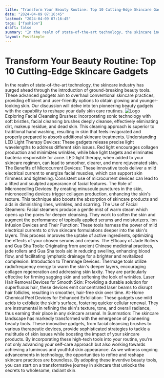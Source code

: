 ```yaml
---
title: "Transform Your Beauty Routine: Top 10 Cutting-Edge Skincare Gadgets"
date: "2024-04-09 07:16:45"
lastmod: "2024-04-09 07:16:45"
tags: ["fashion"]
draft: false
summary: "In the realm of state-of-the-art technology, the skincare industry has surged ahead through the introduction of ground-breaking beauty tools. These advanced gadgets aim to overhaul conventional skincare practices, providing efficient and user-friendly options to obtain glowing and younger-looking skin. Our discussion will delve into ten pioneering beauty gadgets with the capability to reshape your daily skin care routines."
layout: PostSimple
---
```

# Transform Your Beauty Routine: Top 10 Cutting-Edge Skincare Gadgets
In the realm of state-of-the-art technology, the skincare industry has surged ahead through the introduction of ground-breaking beauty tools. These advanced gadgets aim to overhaul conventional skincare practices, providing efficient and user-friendly options to obtain glowing and younger-looking skin. Our discussion will delve into ten pioneering beauty gadgets with the capability to reshape your daily skin care routines.
<img alt="Logo" src="https://cdn.seniorsselection.com/src_image/fa936705190a5349f49c6f821767fa9a.webp"/>
Exploring Facial Cleansing Brushes:
Incorporating sonic technology with soft bristles, facial cleansing brushes deeply cleanse, effectively eliminating dirt, makeup residue, and dead skin. This cleaning approach is superior to traditional hand washing, resulting in skin that feels invigorated and properly prepared to absorb additional skincare treatments.
Understanding LED Light Therapy Devices:
These gadgets release precise light wavelengths to address different skin issues. Red light encourages collagen production and minimizes wrinkles, while blue light targets and eliminates bacteria responsible for acne. LED light therapy, when added to your skincare regimen, can lead to smoother, clearer, and more rejuvenated skin.
The Benefits of Microcurrent Devices:
These innovative tools deliver a mild electrical current to energize facial muscles, which can support skin firmness and tightening. Consistent use of microcurrent devices can lead to a lifted and sculpted appearance of facial features.
The Role of Microneedling Devices:
By creating minuscule punctures in the skin, microneedling devices trigger collagen production, enhancing the skin's texture. This technique also boosts the absorption of skincare products and aids in diminishing lines, wrinkles, and scarring.
The Use of Facial Steamers:
Facial steamers produce a gentle mist of warm steam which opens up the pores for deeper cleansing. They work to soften the skin and augment the performance of topically applied serums and moisturizers.
Ion Infusion Devices and Their Function:
These tools harness the power of mild electrical currents to drive skincare formulations deeper into the skin's layers. This process improves the uptake of active ingredients, optimizing the effects of your chosen serums and creams.
The Efficacy of Jade Rollers and Gua Sha Tools:
Originating from ancient Chinese medicinal practices, jade rollers and Gua Sha tools aid in reducing swelling, enhancing blood flow, and facilitating lymphatic drainage for a brighter and revitalized complexion.
Introduction to Thermage Devices:
Thermage tools utilize radiofrequency energy to warm the skin's deeper layers, encouraging collagen regeneration and addressing skin laxity. They are particularly effective for firming sagging skin and softening the look of wrinkles.
Laser Hair Removal Devices for Smooth Skin:
Providing a durable solution for superfluous hair, these devices emit concentrated laser beams to disrupt hair follicles, resulting in smoother, hair-free skin over time.
At-Home Chemical Peel Devices for Enhanced Exfoliation:
These gadgets use mild acids to exfoliate the skin's surface, fostering quicker cellular renewal. They are instrumental in refining the skin's texture, tone, and overall radiance, thus earning their place in any skincare arsenal.
In Summation:
The skincare landscape has markedly transformed with the emergence of pioneering beauty tools. These innovative gadgets, from facial cleansing brushes to various therapeutic devices, provide sophisticated strategies to tackle a multitude of skin issues while boosting the impact of your skincare products. By incorporating these high-tech tools into your routine, you're not only advancing your self-care approach but also working towards achieving a luminous and youthful skin appearance. As we witness ongoing advancements in technology, the opportunities to refine and reshape skincare practices are boundless. By adopting these inventive beauty tools, you can start on a transformative journey in skincare that unlocks the secrets to wholesome, radiant skin.
        